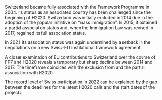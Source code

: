 Switzerland became fully associated with the Framework Programme in 2004.  Its status as an associated country has been challenged since the beginning of H2020.  Switzerland was initially excluded in 2014 due to the adoption of the popular initiative on "mass immigration". In 2015, it obtained a partial association status and, when the Immigration Law was revised in 2017, regained its full association status.

In 2021, its association status was again undermined by a setback in the negotiations on a new Swiss-EU institutional framework agreement.

A closer examination of EU contributions to Switzerland over the course of FP7 and H2020 reveals a temporary but sharp decline between 2014 and 2017. The timeframe coincides with the exclusion from and the partial association with H2020. 

The record level of Swiss participation in 2022 can be explained by the gap between the deadlines for the latest H2020 calls and the start dates of the projects.
